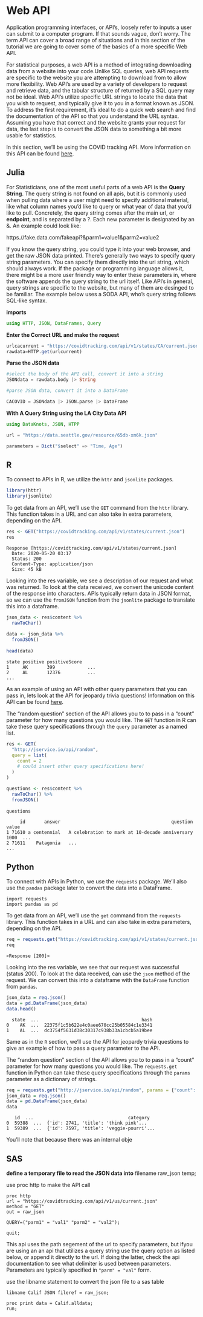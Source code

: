 # Web API

Application programming interfaces, or API’s, loosely refer to inputs a user can submit to a computer program.  If that sounds vague, don’t worry. The term API can cover a broad range of situations and in this section of the tutorial we are going to cover some of the basics of a more specific Web API. 

For statistical purposes, a web API is a method of integrating downloading data from a website into your code.Unlike SQL queries, web API requests are specific to the website you are attempting to download from to allow more flexibility. Web API’s are used by a variety of developers to request and retrieve data, and the tabular structure of returned by a SQL query may not be ideal. Web API’s utilize specific URL strings to locate the data that you wish to request, and typically give it to you in a format known as JSON. To address the first requirement, it’s ideal to do a quick web search and find the documentation of the API so that you understand the URL syntax. Assuming you have that correct and the website grants your request for data, the last step is to convert the JSON data to something a bit more usable for statistics. 

In this section, we'll be using the COVID tracking API. More information on this API can be found [here](https://covidtracking.com/api).

## Julia

For Statisticians, one of the most useful parts of a web API is the **Query String**.
The query string is not found on all apis, but it is commonly used when pulling data
where a user might need to specify additional material, like what column names you'd like
to query or what year of data that you'd like to pull. Concretely, the query string  comes after
the main url, or **endpoint**, and is separated by a ?. Each new parameter is designated by 
an &. An example could look like:


https.//fake.data.com/fakeapi?&parm1=value1&parm2=value2


If you know the query string, you could type it into your web browser, and get the raw JSON 
data printed. There's generally two ways to specify query string parameters. You can specify them
directly into the url string, which should always work. If the package or programming language allows it,
there might be a more user friendly way to enter these parameters in, where the software appends
the query string to the url itself. Like API's in general, query strings are specific to the website,
but many of them are desinged to be familiar. The example below uses a SODA API, who's query string follows
SQL-like syntax. 


**imports**
```julia
using HTTP, JSON, DataFrames, Query
```

**Enter the Correct URL and make the request**
```julia
urlcacurrent = "https://covidtracking.com/api/v1/states/CA/current.json"
rawdata=HTTP.get(urlcurrent)
```
**Parse the JSON data**
```julia
#select the body of the API call, convert it into a string
JSONdata = rawdata.body |> String

#parse JSON data, convert it into a DataFrame

CACOVID = JSONdata |> JSON.parse |> DataFrame

```
**With A Query String using the LA City Data API**
```julia
using DataKnots, JSON, HTPP 

url = "https://data.seattle.gov/resource/65db-xm6k.json"

parameters = Dict("$select" => "Time, Age")
```
## R

To connect to APIs in R, we utilize the `httr` and `jsonlite` packages.

```r
library(httr)
library(jsonlite)
```

To get data from an API, we'll use the `GET` command from the `httr` library. This function takes in a URL and can also take in extra parameters, depending on the API.

```r
res <- GET("https://covidtracking.com/api/v1/states/current.json")
res
```
```
Response [https://covidtracking.com/api/v1/states/current.json]
  Date: 2020-05-20 03:17
  Status: 200
  Content-Type: application/json
  Size: 45 kB
```

Looking into the res variable, we see a description of our request and what was returned. To look at the data received, we convert the unicode content of the response into characters. APIs typically return data in JSON format, so we can use the `fromJSON` function from the `jsonlite` package to translate this into a dataframe.

```r
json_data <- res$content %>% 
  rawToChar() 
  
data <- json_data %>% 
  fromJSON()
  
head(data)
```
```
state positive positiveScore
1     AK       399            ...
2     AL       12376          ...
...
```

As an example of using an API with other query parameters that you can pass in, lets look at the API for jeopardy trivia questions! Information on this API can be found [here](https://jservice.io/). 

The "random question" section of the API allows you to to pass in a "count" parameter for how many questions you would like. The `GET` function in R can take these query specifications through the `query` parameter as a named list. 

```r
res <- GET(
  "http://jservice.io/api/random",
  query = list(
    count = 2
    # could insert other query specifications here!
  )
)

questions <- res$content %>% 
  rawToChar() %>% 
  fromJSON()
  
questions
```

```
     id       answer                                         question value
1 71610 a centennial   A celebration to mark at 10-decade anniversary  1000  ...
2 71611    Patagonia   ...
...
``` 

## Python

To connect with APIs in Python, we use the `requests` package. We'll also use the `pandas` package later to convert the data into a DataFrame.

```
import requests
import pandas as pd
```

To get data from an API, we'll use the `get` command from the `requests` library. This function takes in a URL and can also take in extra parameters, depending on the API. 

```r
req = requests.get("https://covidtracking.com/api/v1/states/current.json")
req
```
```
<Response [200]>
```

Looking into the res variable, we see that our request was successful (status 200). To look at the data received, can use the `json` method of the request. We can convert this into a dataframe with the `DataFrame` function from `pandas`.

```r
json_data = req.json()
data = pd.DataFrame(json_data)
data.head()
```
```
  state  ...                                      hash
0    AK  ...  22375f1c5b622e4c0aee670cc25b05584c1e3341
1    AL  ...  dc3754f5631d38c30317c938b33a1cbcb5a19bee
```

Same as in the `R` section, we'll use the API for jeopardy trivia questions to give an example of how to pass a query parameter to the API.

The "random question" section of the API allows you to to pass in a "count" parameter for how many questions you would like. The `requests.get` function in Python can take these query specifications through the `params` parameter as a dictionary of strings.

```r
req = requests.get("http://jservice.io/api/random", params = {"count": "2"})
json_data = req.json()
data = pd.DataFrame(json_data)
data
```

```
   id  ...                                   category
0  59388  ...  {'id': 2741, 'title': 'think pink'...
1  59389  ...  {'id': 7597, 'title': 'veggie-pourri'...
```

You'll note that because there was an internal obje


## SAS 

**define a temporary file to read the JSON data into**
filename raw_json temp;

use proc http to make the API call

```sas
proc http
url = "https://covidtracking.com/api/v1/us/current.json"
method = "GET"
out = raw_json

QUERY=("parm1" = "val1" "parm2" = "val2");

quit;
```

This api uses the path segement of the url to specify parameters, but ifyou are using an an api that utilizes a query string use
the query option as listed below, or append it directly to the url. If doing the latter, check the api documentation to see what delimiter is used between parameters. Parameters are typically specified in `"parm" = "val"` form.

use the libname statement to convert the json file to a sas table

```sas
libname Calif JSON fileref = raw_json;

proc print data = Calif.alldata;
run;
```
